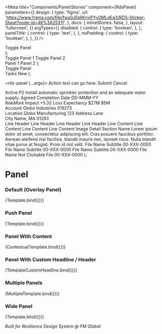 
<Meta
  title="Components/Panel/Stories"
  component={RdsPanel}
  parameters={{
    design: {
      type: 'figma',
      url: 'https://www.figma.com/file/fws0J5pWjrviPYy0MLdEa3/RDS-Sticker-Sheet?node-id=48%3A25311',
    },
    docs: {
      inlineStories: false,
    },
    layout: 'fullscreen',
  }}
  argTypes={{
    disabled: {
      control: {
        type: 'boolean',
      },
    },
    panelTitle: {
      control: {
        type: 'text',
      },
    },
    noPadding: {
      control: {
        type: 'boolean',
      },
    },
  }}
/>

  <rds-flex>
    <rds-flex-item flex-grow="1" style={{ padding: '1rem 0', margin: '0 1rem' }}>
      <div className="rds-bordered">
        <rds-box padding="xl">
          <rds-panel-toggle auto-hide="false">
            <rds-button appearance="tertiary" label="Toggle Panel">
              Toggle Panel
            </rds-button>
          </rds-panel-toggle>
        </rds-box>
      </div>
    </rds-flex-item>
    <rds-panel {...args} />
  </rds-flex>
);

  <rds-flex>
    <rds-flex-item flex-grow="1" style={{ padding: '1rem 0', margin: '0 1rem' }}>
      <div className="rds-bordered">
        <rds-box padding="xl">
          <rds-panel-toggle panel="panel1" auto-hide="false">
            <rds-button appearance="tertiary" label="Toggle Panel 1">
              Toggle Panel 1
            </rds-button>
          </rds-panel-toggle>
        </rds-box>
        <rds-box padding="xl">
          <rds-panel-toggle panel="panel2" auto-hide="false">
            <rds-button appearance="tertiary" label="Toggle Panel 2">
              Toggle Panel 2
            </rds-button>
          </rds-panel-toggle>
        </rds-box>
      </div>
    </rds-flex-item>
    <rds-panel panel-id="panel1">
      <rds-text>Panel 1</rds-text>
    </rds-panel>
    <rds-panel panel-id="panel2">
      <rds-text>Panel 2</rds-text>
    </rds-panel>
  </rds-flex>
);

  <rds-flex>
    <rds-flex-item flex-grow="1" style={{ padding: '1rem 0', margin: '0 1rem' }}>
      <div className="rds-bordered">
        <rds-box padding="xl">
          <rds-panel-toggle auto-hide="false">
            <rds-button appearance="tertiary" label="Toggle Panel">
              Toggle Panel
            </rds-button>
          </rds-panel-toggle>
        </rds-box>
      </div>
    </rds-flex-item>
    <rds-panel {...args}>
      <rds-flex slot="headline" align-items="center" justify-content="space-between" flex-grow={1}>
        <rds-flex gap="sm">
          <rds-hero-icon name="clipboard-check" type="outline" size="lg" color="purple-600" />
          <rds-headline level={3}>Tasks</rds-headline>
        </rds-flex>
        <rds-button appearance="tertiary">
          <rds-hero-icon name="plus" slot="start" />
          New
        </rds-button>
      </rds-flex>
    </rds-panel>
  </rds-flex>
);

  <rds-panel {...args}>
    <rds-text weight="semibold" slot="action-text">
      Action text can go here.
    </rds-text>
    <rds-button slot="action-primary" size="sm">
      Submit
    </rds-button>
    <rds-button slot="action-secondary" appearance="secondary" size="sm">
      Cancel
    </rds-button>
    <div slot="panel-details">
      <rds-grid type="flex" justifybetween>
        <rds-box margin="xl 0 0 0">
          <rds-pill>
            <rds-indicator appearance="success" slot="indicator" /> Active
          </rds-pill>
        </rds-box>
        <rds-grid type="flex" itemscenter justifyend>
          <rds-hero-icon name="target" />
          <rds-text size="sm" type="inline" weight="semibold">
            <rds-box padding="0 0 0 sm">P2</rds-box>
          </rds-text>
        </rds-grid>
      </rds-grid>
      <rds-headline level={5}>Install automatic sprinkler protection and an adequate water supply.</rds-headline>
      <rds-grid type="flex">
        <rds-hero-icon name="calendar" type="outline" />
        <rds-text size="sm" weight="semibold" type="inline">
          <rds-box padding="0 lg 0 lg">Agreed Completion Date</rds-box>
        </rds-text>
        <rds-text size="sm" type="inline">
          DD-MMM-YY
        </rds-text>
      </rds-grid>
    </div>
    <rds-box slot="panel-details" padding="xl 0 lg 0">
      <rds-grid type="flex" itemscenter>
        <rds-text type="inline">
          Risk<em>Mark</em> Impact
        </rds-text>
        <rds-flex>
          <rds-box color="blue-900" margin="0 0 0 sm">
            <rds-tooltip text="Tooltip text" position="right">
              <rds-hero-icon name="question-mark-circle" />
            </rds-tooltip>
          </rds-box>
        </rds-flex>
      </rds-grid>
      <rds-headline color="green-600" spacing="sm" level={3}>
        +5.32
      </rds-headline>
      <rds-box styles="height: .25rem" />
      <rds-grid type="flex" itemscenter>
        <rds-text type="inline">Loss Expectancy</rds-text>
        <rds-flex>
          <rds-box color="blue-900" margin="0 0 0 sm">
            <rds-tooltip text="Tooltip text" position="right">
              <rds-hero-icon name="question-mark-circle" />
            </rds-tooltip>
          </rds-box>
        </rds-flex>
      </rds-grid>
      <rds-grid type="flex" itemscenter>
        <rds-headline spacing="sm" level={3}>
          $27M
        </rds-headline>
        <rds-box margin="0 lg 0 lg" color="gray-300">
          <rds-hero-icon size="lg" name="arrow-right" />
        </rds-box>
        <rds-headline color="green-600" spacing="sm" level={3}>
          $5M
        </rds-headline>
      </rds-grid>
    </rds-box>
    <div slot="panel-details">
      <rds-text weight="bold">Account</rds-text>
      <rds-headline level={5}>Globo Industries</rds-headline>
      <rds-text>019273</rds-text>
    </div>
    <div slot="panel-details">
      <rds-text weight="bold">Location</rds-text>
      <rds-headline level={5}>Globo Manufacturing</rds-headline>
      <rds-text>
        123 Address Lane
        <br />
        City Name, MA 01283
      </rds-text>
    </div>
    <rds-accordion>
      <rds-accordion-item item-title="Line Item Content">
        <rds-grid type="flex">
          <rds-list>
            <rds-list-item spacingY="sm">
              <rds-text weight="bold" type="inline">
                Line Header
              </rds-text>
            </rds-list-item>
            <rds-list-item spacingY="sm">
              <rds-text weight="bold" type="inline">
                Line Header
              </rds-text>
            </rds-list-item>
            <rds-list-item spacingY="sm">
              <rds-text weight="bold" type="inline">
                Line Header
              </rds-text>
            </rds-list-item>
            <rds-list-item spacingY="sm">
              <rds-text weight="bold" type="inline">
                Line Header
              </rds-text>
            </rds-list-item>
          </rds-list>
          <rds-list>
            <rds-list-item spacingY="sm">
              <rds-text type="inline">Line Content</rds-text>
            </rds-list-item>
            <rds-list-item spacingY="sm">
              <rds-text type="inline">Line Content</rds-text>
            </rds-list-item>
            <rds-list-item spacingY="sm">
              <rds-text type="inline">Line Content</rds-text>
            </rds-list-item>
            <rds-list-item spacingY="sm">
              <rds-text type="inline">Line Content</rds-text>
            </rds-list-item>
          </rds-list>
        </rds-grid>
      </rds-accordion-item>
    </rds-accordion>
    <rds-accordion>
      <rds-accordion-item item-title="Contact Content">
        <rds-contact
          avatar-text="FE"
          name="Frank Eason"
          role="Field Engineer"
          detail="Fire & Nat Haz"
          avatar-url="https://fmzedstcontentrds01.blob.core.windows.net/rds/assets/storybook/images/avatar/avatar-image.PNG"
        >
          <rds-button slot="action-primary" appearance="tertiary" iconOnly>
            <rds-hero-icon name="phone" />
          </rds-button>
          <rds-button slot="action-secondary" appearance="tertiary" iconOnly>
            <rds-hero-icon name="mail" />
          </rds-button>
        </rds-contact>
        <rds-contact
          avatar-text="FE"
          name="Frank Eason"
          role="Field Engineer"
          detail="Fire & Nat Haz"
          avatar-url="https://fmzedstcontentrds01.blob.core.windows.net/rds/assets/storybook/images/avatar/avatar-image.PNG"
        >
          <rds-button slot="action-primary" appearance="tertiary" iconOnly>
            <rds-hero-icon name="phone" />
          </rds-button>
          <rds-button slot="action-secondary" appearance="tertiary" iconOnly>
            <rds-hero-icon name="mail" />
          </rds-button>
        </rds-contact>
        <rds-contact avatar-text="FE" name="Frank Eason" role="Field Engineer" detail="Fire & Nat Haz">
          <rds-button slot="action-primary" appearance="tertiary" iconOnly>
            <rds-hero-icon name="phone" />
          </rds-button>
          <rds-button slot="action-secondary" appearance="tertiary" iconOnly>
            <rds-hero-icon name="mail" />
          </rds-button>
        </rds-contact>
        <rds-contact avatar-text="FE" name="Frank Eason" role="Field Engineer" detail="Fire & Nat Haz">
          <rds-button slot="action-primary" appearance="tertiary" iconOnly>
            <rds-hero-icon name="phone" />
          </rds-button>
          <rds-button slot="action-secondary" appearance="tertiary" iconOnly>
            <rds-hero-icon name="mail" />
          </rds-button>
        </rds-contact>
      </rds-accordion-item>
    </rds-accordion>
    <rds-accordion>
      <rds-accordion-item item-title="Image and Lightbox">
        <rds-text weight="bold" type="inline">
          Image Detail
        </rds-text>
        <rds-lightbox>
          <rds-image
            alt="Image for testing"
            caption="Custom caption for the test image."
            detail="Screen Shot 2021-07-20 at 1.38.43 PM"
            headline="Sample headline for image that is long and truncates"
            src="https://via.placeholder.com/1500/6046B9/FFFFFF?text=RDS+for+placeholder+only"
            thumbnail
            size="lg"
          />
        </rds-lightbox>
      </rds-accordion-item>
    </rds-accordion>
    <rds-accordion>
      <rds-accordion-item item-title="Title and Text">
        <rds-text weight="bold" spacing="sm">
          Section Name
        </rds-text>
        <rds-text>
          Lorem ipsum dolor sit amet, consectetur adipiscing elit. Cras posuere faucibus porttitor. Aenean eleifend nisi facilisis, blandit mauris nec, laoreet risus. Nulla blandit
          vitae purus at feugiat. Proin id nisl velit.
        </rds-text>
      </rds-accordion-item>
    </rds-accordion>
    <rds-accordion>
      <rds-accordion-item item-title="Small Image Thumbnail and Title">
        <rds-lightbox>
          <rds-image
            size="sm"
            alt="Image for testing"
            caption="Custom caption for the test image."
            detail="Screen Shot 2021-07-20 at 1.38.43 PM"
            headline="Sample headline for image that is long and truncates"
            src="https://via.placeholder.com/150/6046B9/FFFFFF?text=RDS+for+placeholder+only"
            show-headline="true"
            thumbnail="true"
          />
          <rds-image
            size="sm"
            alt="Image for testing"
            caption="Custom caption for the test image."
            detail="Screen Shot 2021-07-20 at 1.38.43 PM"
            headline="Sample headline for image that is long and truncates"
            src="https://via.placeholder.com/350/6046B9/FFFFFF?text=RDS+for+placeholder+only"
            show-headline="true"
            thumbnail="true"
          />
          <rds-image
            size="sm"
            alt="Image for testing"
            caption="Custom caption for the test image."
            detail="Screen Shot 2021-07-20 at 1.38.43 PM"
            headline="Sample headline for image that is long and truncates"
            src="https://via.placeholder.com/450/6046B9/FFFFFF?text=RDS+for+placeholder+only"
            show-headline="true"
            thumbnail="true"
          />
        </rds-lightbox>
      </rds-accordion-item>
    </rds-accordion>
    <rds-accordion>
      <rds-accordion-item item-title="Files" padding={false}>
        <rds-file-list clickable>
          <rds-icon icon="rds-file-excel" size="xlg" slot="icon"></rds-icon>
          <rds-icon icon="rds-file-download" size="xlg" slot="hover-icon"></rds-icon>
          <rds-text type="inline" weight="bold" slot="name">
            File Name
          </rds-text>
          <rds-text type="inline" slot="subtitle">
            Subtitle
          </rds-text>
          <rds-text type="inline" slot="detail">
            00-XXX-0000
          </rds-text>
        </rds-file-list>
        <rds-file-list clickable>
          <rds-icon icon="rds-file-excel" size="xlg" slot="icon"></rds-icon>
          <rds-icon icon="rds-file-download" size="xlg" slot="hover-icon"></rds-icon>
          <rds-text type="inline" weight="bold" slot="name">
            File Name
          </rds-text>
          <rds-text type="inline" slot="subtitle">
            Subtitle
          </rds-text>
          <rds-text type="inline" slot="detail">
            00-XXX-0000
          </rds-text>
        </rds-file-list>
        <rds-file-list clickable>
          <rds-icon icon="rds-file-excel" size="xlg" slot="icon"></rds-icon>
          <rds-icon icon="rds-file-download" size="xlg" slot="hover-icon"></rds-icon>
          <rds-text type="inline" weight="bold" slot="name">
            File Name
          </rds-text>
          <rds-text type="inline" slot="subtitle">
            Subtitle
          </rds-text>
          <rds-text type="inline" slot="detail">
            00-XXX-0000
          </rds-text>
        </rds-file-list>
        <rds-file-list>
          <rds-icon icon="rds-file-excel" size="xlg" slot="icon"></rds-icon>
          <rds-text type="inline" weight="bold" slot="name">
            File Name
          </rds-text>
          <rds-text type="inline" slot="subtitle">
            Not Clickable File
          </rds-text>
          <rds-text type="inline" slot="detail">
            00-XXX-0000
          </rds-text>
        </rds-file-list>
      </rds-accordion-item>
    </rds-accordion>
  </rds-panel>
);

# Panel

### Default (Overlay Panel)

<Canvas>
  <Story
    height="500px"
    name="Default (Overlay Panel)"
    args={{
      'panel-title': 'Panel Header',
      'no-padding': true,
      'disable-body-scroll': false,
    }}
  >
    {Template.bind({})}
  </Story>
</Canvas>

### Push Panel

<Canvas>
  <Story
    height="500px"
    name="Push Panel"
    args={{
      'position': 'push',
      'no-padding': true,
    }}
  >
    {Template.bind({})}
  </Story>
</Canvas>

### Panel With Content

<Canvas>
  <Story
    height="500px"
    name="Panel with Content"
    args={{
      'no-padding': true,
      'disable-body-scroll': false,
    }}
  >
    {ContextualTemplate.bind({})}
  </Story>
</Canvas>

### Panel With Custom Headline / Header

<Canvas>
  <Story
    height="500px"
    name="Panel With Custom Headline / Header"
    args={{
      'close-button': false,
      'disable-body-scroll': false,
    }}
  >
    {TemplateCustomHeadline.bind({})}
  </Story>
</Canvas>

### Multiple Panels

<Canvas>
  <Story
    height="500px"
    name="Multiple Panels"
    args={{
      'no-padding': true,
      'disable-body-scroll': false,
    }}
  >
    {MultipleTemplate.bind({})}
  </Story>
</Canvas>

### Wide Panel

<Canvas>
  <Story
    height="500px"
    name="Wide Panel"
    args={{
      'panel-title': 'Panel Header',
      'no-padding': true,
      'disable-body-scroll': false,
      'wide': true,
    }}
  >
    {Template.bind({})}
  </Story>
</Canvas>

_Built for Resilience Design System @ FM Global_
